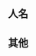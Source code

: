 {{CGroupH|name=C&C|desc=-{zh:命令与征服系列;zh-cn:命令与征服系列;zh-tw:終極動員令系列;}-}}<noinclude>
[[Category:电子游戏公共转换组模板|{{SUBPAGENAME}}]]
[[Category:終極動員令系列|{{SUBPAGENAME}}]]

== 人名 ==
</noinclude>
{{CItem|zh-cn:凯恩; zh-tw:肯恩;|original=}}
{{CItem|zh-cn:迈克尔·埃隆赛德; zh-tw:麥可艾朗賽;|original=}}
{{CItem|zh-cn:比利·迪·威廉姆斯; zh-tw:比利迪威廉斯;|original=}}
{{CItem|zh-cn:格雷丝·朴; zh-tw:葛瑞絲派克;|original=}}
{{CItem|zh-cn:珍妮弗·莫里森; zh-tw:珍妮佛莫瑞森;|original=}}
{{CItem|zh-cn:乔伊·库根; zh-tw:喬依庫肯;|original=}}
{{CItem|zh-cn:特蕾西卡·海弗; zh-tw:翠西卡海爾弗;|original=}}
{{CItem|zh-cn:乔什·贺洛威; zh-tw:喬許哈洛威;|original=}}
{{CItem|zh-cn:约翰·哈克; zh-tw:約翰浩克;|original=}}
{{CItem|zh-cn:莎蒂·辛顿; zh-tw:莎黛辛頓;|original=}}
{{CItem|zh-cn:沙农·库克; zh-tw:夏儂庫克;|original=}}
{{CItem|zh-cn:科特尼·泰勒; zh-tw:科特尼泰勒;|original=}}
{{CItem|zh-cn:杰克·格朗哥; zh-tw:傑克·葛蘭傑;|original=}}
{{CItem|zh-cn:桑德拉·特里法; zh-tw:珊卓·泰菲爾;|original=}}
{{CItem|zh-cn:雷蒙德·鲍伊; zh-tw:雷蒙·波以耳;|original=}}
{{CItem|zh-cn:基莲·卡塔; zh-tw:奇麗安·夸特;|original=}}
{{CItem|zh-cn:阿贾; zh-tw:埃傑;|original=}}
<!-- 此行以下为红色警戒系列中出现的人名 -->
{{CItem|zh-cn:罗曼诺夫; zh-tw:洛馬諾夫;|original=}}
{{CItem|zh-cn:斯大林; zh-tw:史達林; zh-hk:史太林;|original=}}
{{CItem|zh-cn:希特勒; zh-tw:希特勒; zh-hk:希特拉;|original=}}
{{CItem|zh-cn:索菲亚; zh-tw:佐菲雅;|original=}}
{{CItem|zh-cn:弗拉基米尔; zh-tw:維拉迪摩;|original=}}
{{CItem|zh-cn:斯坦福; zh-tw:史丹佛;|original=}}
<!-- 此行以下为将军系列中出现的人名 -->
{{CItem|zh-cn:马尔科姆·戈雷格; zh-tw:馬爾康·葛陵格;|original=}}
{{CItem|zh-cn:托恩斯; zh-tw:湯文斯;|original=}}
{{CItem|zh-cn:冼辉; zh-tw:菲鑫;|original=}}
{{CItem|zh-cn:程世涛; zh-tw:陶信晰;|original=}}
{{CItem|zh-cn:戴宏逵; zh-tw:寬大漢;|original=}}
{{CItem|zh-cn:诺德尔·朱吉斯; zh-tw:若德爾·莊斯;|original=}}
{{CItem|zh-cn:卡萨德亲王; zh-tw:科塞德王子;|original=}}
{{CItem|zh-cn:梁凌; zh-tw:淩梁;|original=}}<noinclude>

== 其他 ==
</noinclude>
{{CItem|zh-cn:泰伯利亚; zh-tw:泰伯倫;|original=Tiberium}}
{{CItem|zh-cn:全球防御组织; zh-tw:全球防禦組織;|original=Global Defense Initiative}}
{{CItem|zh-cn:思金人; zh-tw:異形;|original=Scrin}}
{{CItem|zh-cn:大神宫; zh-tw:普萊姆神殿;|original=Temple Prime}}
{{CItem|zh-cn:塔西佗; zh-tw:塔西圖斯;zh-hk:泰西塔斯;}}
{{CItem|zh-cn:克隆; zh-tw:複制;}}
{{CGroupF}}